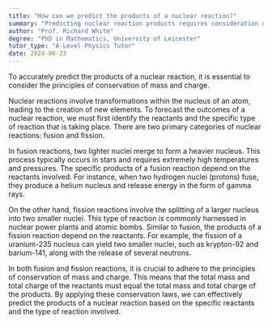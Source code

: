 ```yaml
---
title: "How can we predict the products of a nuclear reaction?"
summary: "Predicting nuclear reaction products requires consideration of mass and charge conservation principles."
author: "Prof. Richard White"
degree: "PhD in Mathematics, University of Leicester"
tutor_type: "A-Level Physics Tutor"
date: 2024-06-23
---
```


To accurately predict the products of a nuclear reaction, it is essential to consider the principles of conservation of mass and charge.

Nuclear reactions involve transformations within the nucleus of an atom, leading to the creation of new elements. To forecast the outcomes of a nuclear reaction, we must first identify the reactants and the specific type of reaction that is taking place. There are two primary categories of nuclear reactions: fusion and fission.

In fusion reactions, two lighter nuclei merge to form a heavier nucleus. This process typically occurs in stars and requires extremely high temperatures and pressures. The specific products of a fusion reaction depend on the reactants involved. For instance, when two hydrogen nuclei (protons) fuse, they produce a helium nucleus and release energy in the form of gamma rays.

On the other hand, fission reactions involve the splitting of a larger nucleus into two smaller nuclei. This type of reaction is commonly harnessed in nuclear power plants and atomic bombs. Similar to fusion, the products of a fission reaction depend on the reactants. For example, the fission of a uranium-235 nucleus can yield two smaller nuclei, such as krypton-92 and barium-141, along with the release of several neutrons.

In both fusion and fission reactions, it is crucial to adhere to the principles of conservation of mass and charge. This means that the total mass and total charge of the reactants must equal the total mass and total charge of the products. By applying these conservation laws, we can effectively predict the products of a nuclear reaction based on the specific reactants and the type of reaction involved.
    